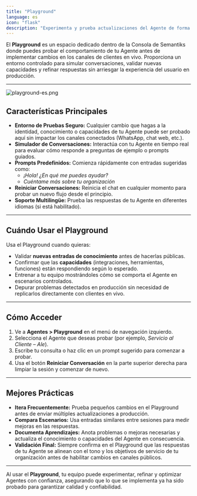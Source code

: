 ```yaml
---
title: "Playground"
language: es
icon: "flask"
description: "Experimenta y prueba actualizaciones del Agente de forma segura sin afectar canales en vivo."
---
```


El **Playground** es un espacio dedicado dentro de la Consola de Semantiks donde puedes probar el comportamiento de tu Agente antes de implementar cambios en los canales de clientes en vivo. Proporciona un entorno controlado para simular conversaciones, validar nuevas capacidades y refinar respuestas sin arriesgar la experiencia del usuario en producción.

---
![playground-es.png](/images/agent/playground/es/playground-es.png)

## Características Principales

- **Entorno de Pruebas Seguro:** Cualquier cambio que hagas a la identidad, conocimiento o capacidades de tu Agente puede ser probado aquí sin impactar los canales conectados (WhatsApp, chat web, etc.).
- **Simulador de Conversaciones:** Interactúa con tu Agente en tiempo real para evaluar cómo responde a preguntas de ejemplo o prompts guiados.
- **Prompts Predefinidos:** Comienza rápidamente con entradas sugeridas como:
  - *¡Hola! ¿En qué me puedes ayudar?*
  - *Cuéntame más sobre tu organización*
- **Reiniciar Conversaciones:** Reinicia el chat en cualquier momento para probar un nuevo flujo desde el principio.
- **Soporte Multilingüe:** Prueba las respuestas de tu Agente en diferentes idiomas (si está habilitado).

---

## Cuándo Usar el Playground

Usa el Playground cuando quieras:

- Validar **nuevas entradas de conocimiento** antes de hacerlas públicas.
- Confirmar que las **capacidades** (integraciones, herramientas, funciones) están respondiendo según lo esperado.
- Entrenar a tu equipo mostrándoles cómo se comporta el Agente en escenarios controlados.
- Depurar problemas detectados en producción sin necesidad de replicarlos directamente con clientes en vivo.

---

## Cómo Acceder

1. Ve a **Agentes > Playground** en el menú de navegación izquierdo.
2. Selecciona el Agente que deseas probar (por ejemplo, *Servicio al Cliente – Ale*).
3. Escribe tu consulta o haz clic en un prompt sugerido para comenzar a probar.
4. Usa el botón **Reiniciar Conversación** en la parte superior derecha para limpiar la sesión y comenzar de nuevo.

---

## Mejores Prácticas

- **Itera Frecuentemente:** Prueba pequeños cambios en el Playground antes de enviar múltiples actualizaciones a producción.
- **Compara Escenarios:** Usa entradas similares entre sesiones para medir mejoras en las respuestas.
- **Documenta Aprendizajes:** Anota problemas o mejoras necesarias y actualiza el conocimiento o capacidades del Agente en consecuencia.
- **Validación Final:** Siempre confirma en el Playground que las respuestas de tu Agente se alinean con el tono y los objetivos de servicio de tu organización antes de habilitar cambios en canales públicos.

---

Al usar el **Playground**, tu equipo puede experimentar, refinar y optimizar Agentes con confianza, asegurando que lo que se implementa ya ha sido probado para garantizar calidad y confiabilidad.